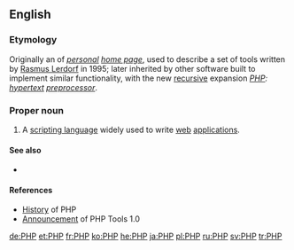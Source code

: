 ==English==
===Etymology===
Originally an {{initialism}} of ''[[personal]] [[home page]]'', used to describe a set of tools written by [[w:Rasmus Lerdorf|Rasmus Lerdorf]] in 1995; later inherited by other software built to implement similar functionality, with the new [[recursive]] expansion ''[[PHP]]: [[hypertext]] [[preprocessor]]''.

===Proper noun===
{{en-proper noun}}

# {{programming languages}} A [[scripting language]] widely used to write [[web]] [[application]]s.

====See also====
* {{pedia}}

====References====
* [http://uk3.php.net/manual/en/history.php.php History] of PHP
* [http://groups.google.com/group/comp.infosystems.www.authoring.cgi/msg/cc7d43454d64d133 Announcement] of PHP Tools 1.0

[[de:PHP]]
[[et:PHP]]
[[fr:PHP]]
[[ko:PHP]]
[[he:PHP]]
[[ja:PHP]]
[[pl:PHP]]
[[ru:PHP]]
[[sv:PHP]]
[[tr:PHP]]